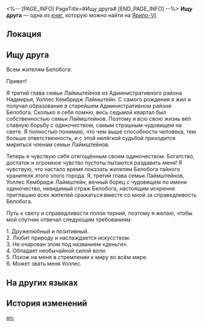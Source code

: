 <%-- [PAGE_INFO]
PageTitle=#Ищу друга#
[END_PAGE_INFO] --%>
{{Дополнить}}
{{Книга Инфобокс
|id           = 128
|partIds      = 190274
|Название     = 
|Изображение  = Предмет Записи.png
|Мир          = Ярило-VI
|Томов        = 1
|Автор        = <!--нужно добавить-->
|Описание     = Объявление о поиске друга. Большинство объявлений, которые Уоллес развесил в городе, были сорваны.
|Том1         = {{tx}}
|Источник1    = {{tx|Отсутствует источник}}
|Персонажи    = 
|Фракции      = 
}}
'''Ищу друга''' — одна из [[Книги|книг]], которую можно найти на [[Ярило-VI]].

==Локация==
{{Отметка карты|<!--название карты-->|<!--id отметки-->}}

==Ищу друга==
Всем жителям Белобога:

Привет!

Я третий глава семьи Лаймштейнов из Административного района Надмирья, Уоллес Кембридж Лаймштейн. С самого рождения я жил и получал образование в старейшем Административном районе Белобога. Сколько я себя помню, весь седьмой квартал был собственностью семьи Лаймштейнов. Поэтому я всю свою жизнь вёл славную борьбу с одиночеством, самым страшным чудовищем на свете. Я полностью понимаю, что чем выше способности человека, тем больше ответственность, и с этой нелёгкой судьбой приходится мириться членам семьи Лаймштейнов.

Теперь я чувствую себя отягощённым своим одиночеством. Богатство, достаток и огромное чувство пустоты пытаются раздавить меня! Я чувствую, что настало время показать жителям Белобога тайного хранителя этого злого города. Я, третий глава семьи Лаймштейнов, Уоллес Кембридж Лаймштейн, вечный борец с чудовищем по имени одиночество, невидимый страж Белобога, настоящим искренне приглашаю всех жителей сражаться вместе со мной за справедливость Белобога.

Путь к свету и справедливости полон терний, поэтому я желаю, чтобы мой спутник отвечал следующим требованиям:

1. Дружелюбный и позитивный.<br />
2. Любит природу и наслаждается искусством.<br />
3. Не очарован злом под названием «деньги».<br />
4. Обладает необычайной силой воли.<br />
5. Похож на меня в стремлении к миру во всём мире.<br />
6. Может звать меня Уоллес.

==На других языках==
{{На других языках
|en   = Looking for a Friend
|zhs  = 征友启事
|zht  = 徵友啟事
|ja   = 友達募集
|ko   = 친구 모집
|es   = Buscando amigos
|fr   = À la recherche d'un ami
|ru   = Ищу друга
|th   = ประกาศรับสมัครเพื่อน
|vi   = Thông Báo Tìm Bạn Bốn Phương
|de   = Auf der Suche nach einem Freund
|id   = Pemberitahuan Pertemanan
|pt   = Em Busca de Uma Amizade
}}

==История изменений==
{{История изменений|3.5}}

[[en:]]